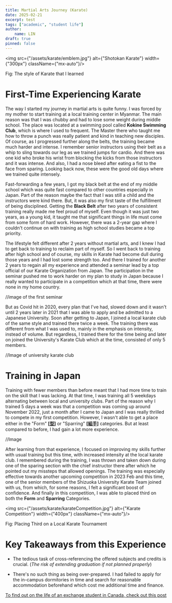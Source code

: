 ```yaml
---
title: Martial Arts Journey (Karate)
date: 2025-02-21
excerpt: test
tags: ["academic", "student life"]
author:
    name: LIN
draft: true
pinned: false
---
```


<img src={"/assets/karate/emblem.jpg"} alt={"Shotokan Karate"} width={"300px"} className={"mx-auto"}/>
<p className={"text-center"}>Fig: The style of Karate that I learned</p>

# First-Time Experiencing Karate

The way I started my journey in martial arts is quite funny.
I was forced by my mother to start training at a local training center in Myanmar.
The main reason was that I was chubby and had to lose some weight during middle school.
The place was located at a swimming pool called **Kokine Swimming Club**, which is where I used to frequent.
The Master there who taught me how to throw a punch was really patient and kind in teaching new disciples.
Of course, as I progressed further along the belts, the training became much harder and intense.
I remember senior instructors using their belt as a whip to sling towards our leg as we trained jumps for cardio.
And there was one kid who broke his wrist from blocking the kicks from those instructors and it was intense.
And also, I had a nose bleed after eating a fist to the face from sparing.
Looking back now, these were the good old days where we trained quite intensely.

Fast-forwarding a few years, I got my black belt at the end of my middle school which was quite fast compared to other countries especially in Japan.
Part of the reason maybe the fact that I was still a child and the instructors were kind there.
But, it was also my first taste of the fulfillment of being disciplined.
Getting the **Black Belt** after two years of consistent training really made me feel proud of myself.
Even though it was just two years, as a young kid, it taught me that significant things in life must come from some form of hard work.
However, there was a 2-year gap where I couldn't continue on with training as high school studies became a top priority.

The lifestyle felt different after 2 years without martial arts, and I knew I had to get back to training to reclaim part of myself.
So I went back to training after high school and of course, my skills in Karate had become dull during those years and I had lost some strength too.
And there I trained for another 2 years to regain all my experience and attended a seminar lead by a top official of our Karate Organization from Japan.
The participation in the seminar pushed me to work harder on my plan to study in Japan because I really wanted to participate in a competition which at that time, there were none in my home country.

//image of the first seminar

But as Covid hit in 2020, every plan that I've had, slowed down and it wasn't until 2 years later in 2021 that I was able to apply and be admitted to a Japanese University.
Soon after getting to Japan, I joined a local karate club of the same style and trained there twice a week.
The training there was different from what I was used to, mainly in the emphasis on intensity, instead of volume.
But regardless, I trained there for the time being and later on joined the University's Karate Club which at the time, consisted of only 5 members.

//Image of university karate club

# Training in Japan

Training with fewer members than before meant that I had more time to train on the skill that I was lacking.
At that time, I was training all 5 weekdays alternating between local and university clubs.
Part of the reason why I trained 5 days a week was that a competition was coming up around November 2022, just a month after I came to Japan and I was really thrilled to compete in my first competition.
However, I wasn't able to get a place either in the "Form" **[[型](https://en.wikipedia.org/wiki/Karate_kata)]** or "Sparring" **[[組手](https://en.wikipedia.org/wiki/Kumite)]** categories. But at least compared to before, I had gain a lot more experience.

//Image

After learning from that experience, I focused on improving my skills further with usual training but this time, with increased intensity at the local karate club.
I remembered during the training, I was thrown and taken down during one of the sparing section with the chief instructor there after which he pointed out my missteps that allowed openings.
The training was especially effective towards another upcoming competition in 2023 Feb and this time, one of the senior members of the Shizuoka University Karate Team joined with us, from which, for some reasons, I felt a significant boost of confidence.
And finally in this competition, I was able to placed third on both the **Form** and **Sparring** Categories.

<img src={"/assets/karate/karateCompetition.jpg"} alt={"Karate Competition"} width={"400px"} className={"mx-auto"}/>
<p className={"text-center"}>Fig: Placing Third on a Local Karate Tournament</p>


# Key Takeaways from this Experience

- The tedious task of cross-referencing the offered subjects and credits is crucial. (*The risk of extending graduation if not planned properly*)

- There's no such thing as being over-prepared. I had failed to apply for the in-campus dormitories in time and search for reasonable accommodation beforehand which cost me additional time and finance.

[To find out on the life of an exchange student in Canada, check out this post](pros-of-canada-study-exchange)
